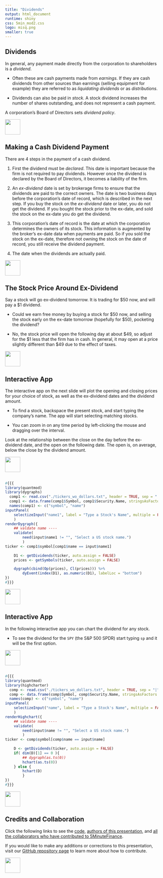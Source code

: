 ```yaml
---
title: "Dividends"
output: html_document
runtime: shiny
css: 5min_mod2.css
logo: misq.png
smaller: true
---
```


## Dividends 

In general, any payment made directly from the corporation to shareholders is a *dividend*.

-  Often these are cash payments made from *earnings*.  If they are cash dividends from other sources than earnings (selling equipment for example) they are referred to as *liquidating dividends* or as *distributions*.

-  Dividends can also be paid in *stock*. A stock dividend increases the number of shares outstanding, and does not represent a cash payment.

A corporation's Board of Directors sets *dividend policy*.

<div class="MIfooter"><img src="mi.png" style="height:50px;"></div> 

## Making a Cash Dividend Payment

There are 4 steps in the payment of a cash dividend.

#.  First the dividend must be *declared*.  This date is important because the firm is not required to pay dividends.  However once the dividend is declared by the Board of Directors, it becomes a liability of the firm.

#. An *ex-dividend* date is set by brokerage firms to ensure that the dividends are paid to the correct owners.  The date is two business days before the corporation's date of record, which is described in the next step. If you buy the stock on the *ex-dividend* date or later, you do not get the dividend.  If you bought the stock prior to the ex-date, and sold the stock on the ex-date you do get the dividend. 

#.  This corporation's date of record is the date at which the corporation determines the owners of its stock. This information is augmented by the broker's ex-date data when payments are paid.  So if you sold the stock on the ex-date, therefore not owning the stock on the date of record, you still receive the dividend payment.

#. The date when the dividends are actually paid.

<div class="MIfooter"><img src="mi.png" style="height:50px;"></div> 

## The Stock Price Around Ex-Dividend

Say a stock will go ex-dividend tomorrow.  It is trading for \$50 now, and will pay a \$1 dividend.  

-  Could we earn free money by buying a stock for \$50 now, and selling the stock early on the ex-date tomorrow (hopefully for \$50), pocketing the dividend?

-  No, the stock price will open the following day at about \$49, so adjust for the \$1 less that the firm has in cash.  In general, it may open at a price slightly different than \$49 due to the effect of taxes.

<div class="MIfooter"><img src="mi.png" style="height:50px;"></div> 

## Interactive App

The interactive app on the next slide will plot the opening and closing prices for your choice of stock, as well as the ex-dividend dates and the dividend amount. 

- To find a stock, backspace the present stock, and start typing the company's name. The app will start selecting matching stocks.

- You can zoom in on any time period by left-clicking the mouse and dragging over the interval.  

Look at the relationship between the close on the day before the ex-dividend date, and the open on the following date.  The open is, on average, below the close by the dividend amount. 

<div class="MIfooter"><img src="mi.png" style="height:50px;"></div>

##

```r
#{{{
library(quantmod)
library(dygraphs)
  comp1 <- read.csv("./tickers_wo_dollars.txt", header = TRUE, sep = "|", stringsAsFactors = FALSE)
  comp1 <- data.frame(comp1$Symbol, comp1$Security.Name, stringsAsFactors = FALSE)
  names(comp1) <- c("symbol", "name")
inputPanel(
    selectizeInput("name1", label = "Type a Stock's Name", multiple = FALSE, choices = comp1$name)
    )
renderDygraph({
    ## valdate name ----
    validate(
        need(input$name1 != "", "Select a US stock name.")
        )
ticker <- comp1$symbol[comp1$name == input$name1]
                    
    D1 <- getDividends(ticker, auto.assign = FALSE)
    prices <- getSymbols(ticker, auto.assign = FALSE)

    dygraph(cbind(Op(prices), Cl(prices))) %>%
        dyEvent(index(D1), as.numeric(D1), labelLoc = "bottom")
})
#}}}
```

<div class="MIfooter"><img src="mi.png" style="height:50px;"></div> 


## Interactive App

In the following interactive app you can chart the dividend for any stock.  

-  To see the dividend for the `SPY` (the S&P 500 SPDR) start typing `sp` and it will be the first option.  

<div class="MIfooter"><img src="mi.png" style="height:50px;"></div> 

## 

```r
#{{{
library(quantmod)
library(highcharter)
  comp <- read.csv("./tickers_wo_dollars.txt", header = TRUE, sep = "|", stringsAsFactors = FALSE)
  comp <- data.frame(comp$Symbol, comp$Security.Name, stringsAsFactors = FALSE)
  names(comp) <- c("symbol", "name")
inputPanel(
    selectizeInput("name", label = "Type a Stock's Name", multiple = FALSE, choices = comp$name)
    )
renderHighchart({
    ## valdate name ----
    validate(
        need(input$name != "", "Select a US stock name.")
        )
ticker <- comp$symbol[comp$name == input$name]
                    
    D <- getDividends(ticker, auto.assign = FALSE)
    if( dim(D)[1] == 0 ){
        ## dygraph(as.ts(0))
        hchart(as.ts(0))
    } else {
        hchart(D)
        }
})
#}}}
```

<div class="MIfooter"><img src="mi.png" style="height:50px;"></div> 

## Credits and Collaboration

Click the following links to see the [code](https://github.com/FinancialMarkets/5MinuteFinance/blob/master/Corporate_Finance/basic_financial_statements/basic_financial_statements.Rmd), [authors of this presentation](https://github.com/FinancialMarkets/5MinuteFinance/blame/master/Corporate_Finance/basic_financial_statements/basic_financial_statements.Rmd), and [all the collaborators who have contributed to 5MinuteFinance](https://github.com/FinancialMarkets/5MinuteFinance/graphs/contributors).

If you would like to make any additions or corrections to this presentation, visit our [GitHub repository page](https://github.com/FinancialMarkets/5MinuteFinance#how-to-contribute) to learn more about how to contribute.

<div class="MIfooter"><img src="mi.png" style="height:50px;"></div> 


